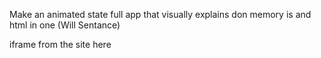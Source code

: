 Make an animated state full app that visually explains don memory is and html in one (Will Sentance)

iframe from the site here